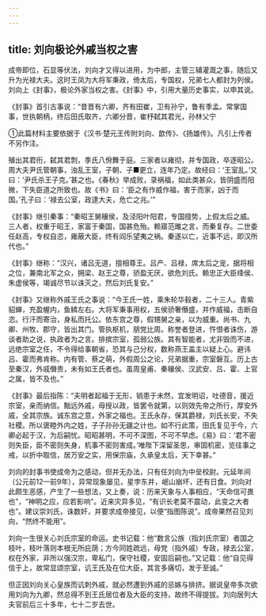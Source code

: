 ```yaml
---
---
---
```

title: 刘向极论外戚当权之害
---



成帝即位，石显等伏法，刘向才又得以进用，为中郎，主管三辅灌溉之事，随后又升为光禄大夫。这时王凤为大将军秉政，倚太后，专国权，兄弟七人都封为列侯。刘向上《封事》，极论外家当权之害。《封事》中，引用大量历史事实，以申其说。

《封事》首引古事说：“昔晋有六卿，齐有田崔，卫有孙宁，鲁有季孟。常掌国事，世执朝柄，终后田氏取齐，六卿分晋，崔杼弑其君光，孙林父宁

①此篇材料主要依据于《汉书·楚元王传附刘向、歆传》、《扬雄传》。凡引上传者不另作注。

殖出其君衎，弑其君剽，季氏八佾舞于庭。三家者以雍彻，并专国政，卒逐昭公。周大夫尹氏管朝事，浊乱王室，子朝、子■更立，连年乃定。故经曰：‘王室乱。’又曰：‘尹氏杀王子克。’甚之也。《春秋》举成败，录祸福，如此类甚众，皆阴盛而阳微，下失臣道之所致也。故《书》曰：‘臣之有作威作福，害于而家，凶于而国。’孔子曰：‘禄去公室，政逮大夫，危亡之兆。’”

《封事》继引秦事：“秦昭王舅穰侯，及泾阳叶阳君，专国擅势，上假太后之威。三人者，权重于昭王，家富于秦国，国甚危殆。赖寤范雎之言，而秦复存。二世委任赵高，专权自恣，雍蔽大臣，终有阎乐望夷之祸。秦遂以亡，近事不远，即汉所代也。”

《封事》继称：“汉兴，诸吕无道，擅相尊王。吕产、吕禄，席太后之宠，据将相之位，兼南北军之众，拥梁、赵王之尊，骄盈无厌，欲危刘氏。赖忠正大臣绛侯、朱虚侯等，竭诚尽节以诛灭之，然后刘氏复安。”

《封事》又继称外戚王氏之事说：“今王氏一姓，乘朱轮华毂者，二十三人。青紫貂蝉，充盈幄内，鱼鳞左右。大将军秉事用权，五侯骄奢僭盛，并作威福，击断自恣。行汗而寄治，身私而托公。依东宫之尊，假甥舅之亲，以为威重。尚书、九卿、州牧、郡守，皆出其门。管执枢机，朋党比周。称誉者登进，忤恨者诛伤，游谈者助之说，执政者为之言。排摈宗室，孤弱公族。其有智能者，尤非毁而不进，远绝宗室之任，不令得给事朝省，恐其与己分权，数称燕王盖主以疑上心。避讳吕、霍而弗肯称。内有管、蔡之萌，外假周公之论，兄弟据重，宗室磐互。历上古至秦汉，外戚僭贵，未有如王氏者也。虽周皇甫、秦穰侯、汉武安、吕、霍、上官之属，皆不及也。”

《封事》最后指陈：“夫明者起福于无形，销患于未然，宜发明诏，吐德音，援近宗室，亲而纳信。黜远外戚，毋授以政，皆罢令就第，以则效先帝之所行，厚安外戚，全其宗族。诚东宫之意，外家之福也。王氏永存，保其爵禄，刘氏长安，不失社稷。所以褒睦外内之姓，子子孙孙无疆之计也。如不行此策，田氏复见于今，六卿必起于汉，为后嗣忧。昭昭甚明，不可不深图，不可不早虑。《易》曰：‘君不密则失臣，臣不密则失身，机事不密则害成。’唯陛下深留圣思，审固机密，览往事之戒，以折中取信，居万安之实，用保宗庙，久承皇太后，天下幸甚。”

刘向的封事书使成帝为之感动，但并无办法，只有任刘向为中垒校尉。元延年间（公元前12—前9年），异常现象屡见，星孛东井，岷山崩坏，还有日食。刘向对此颇生恶感，产生了一些想法，又上奏，说：历来天象与人事相应，“天命信可畏也”，“神明之应，应若影响”。近来灾异多见，“有识长老莫不震动，此变之大者也”。建议崇刘氏，诛数奸，并要求成帝接见，以便“指图陈说”。成帝果然召见刘向，“然终不能用”。

刘向一生很关心刘氏宗室的命运。史书记载：他“数言公族（指刘氏宗室）者国之枝叶，枝叶落则本根无所庇荫；方今同姓疏远，母党（指外戚）专政，禄去公室，权在外家，非所以强汉宗，卑私门，保守社稷，安固后嗣也。”又记载：他“自见得信于上，故常显颂宗室，讥王氏及在位大臣，其言多痛切，发于至诚。”

但正因刘向关心皇族而讥刺外戚，就必然遭到外戚的忌嫉与排挤。据说皇帝多次欲用刘向为九卿，然总得不到王氏居位者及大臣的支持，故终不得提拔。刘向居列大夫官前后三十多年，七十二岁去世。